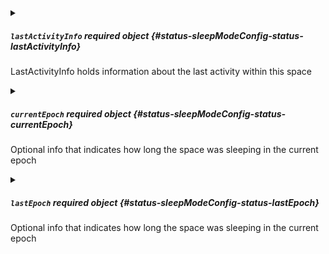 

<PartialLastActivity />



<details className="config-field" data-expandable="true">
<summary>

##### `lastActivityInfo` <span className="config-field-required" data-required="false">required</span> <span className="config-field-type">object</span> <span className="config-field-default"></span> <span className="config-field-enum"></span> {#status-sleepModeConfig-status-lastActivityInfo}

LastActivityInfo holds information about the last activity within this space

</summary>

<PartialLastActivityInforeference />


</details>


<PartialSleepingSince />



<details className="config-field" data-expandable="true">
<summary>

##### `currentEpoch` <span className="config-field-required" data-required="false">required</span> <span className="config-field-type">object</span> <span className="config-field-default"></span> <span className="config-field-enum"></span> {#status-sleepModeConfig-status-currentEpoch}

Optional info that indicates how long the space was sleeping in the current epoch

</summary>

<PartialCurrentEpochreference />


</details>



<details className="config-field" data-expandable="true">
<summary>

##### `lastEpoch` <span className="config-field-required" data-required="false">required</span> <span className="config-field-type">object</span> <span className="config-field-default"></span> <span className="config-field-enum"></span> {#status-sleepModeConfig-status-lastEpoch}

Optional info that indicates how long the space was sleeping in the current epoch

</summary>

<PartialLastEpochreference />


</details>


<PartialSleptLastThirtyDays />


<PartialSleptLastSevenDays />


<PartialScheduledSleep />


<PartialScheduledWakeup />


<PartialSleepType />
